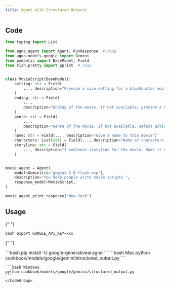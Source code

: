 ```yaml
---
title: Agent with Structured Outputs
---
```


## Code

```python cookbook/models/google/gemini/structured_output.py
from typing import List

from agno.agent import Agent, RunResponse  # noqa
from agno.models.google import Gemini
from pydantic import BaseModel, Field
from rich.pretty import pprint  # noqa


class MovieScript(BaseModel):
    setting: str = Field(
        ..., description="Provide a nice setting for a blockbuster movie."
    )
    ending: str = Field(
        ...,
        description="Ending of the movie. If not available, provide a happy ending.",
    )
    genre: str = Field(
        ...,
        description="Genre of the movie. If not available, select action, thriller or romantic comedy.",
    )
    name: str = Field(..., description="Give a name to this movie")
    characters: List[str] = Field(..., description="Name of characters for this movie.")
    storyline: str = Field(
        ..., description="3 sentence storyline for the movie. Make it exciting!"
    )


movie_agent = Agent(
    model=Gemini(id="gemini-2.0-flash-exp"),
    description="You help people write movie scripts.",
    response_model=MovieScript,
)

movie_agent.print_response("New York")
```

## Usage

<Steps>
  <Snippet file="create-venv-step.mdx" />

{" "}

<Step title="Set your API key">```bash export GOOGLE_API_KEY=xxx ```</Step>

{" "}

<Step title="Install libraries">
  ```bash pip install -U google-generativeai agno ```
</Step>

  <Step title="Run Agent">
    <CodeGroup>
    ```bash Mac
    python cookbook/models/google/gemini/structured_output.py
    ```

    ```bash Windows
    python cookbook/models/google/gemini/structured_output.py
    ```
    </CodeGroup>

  </Step>
</Steps>
